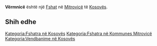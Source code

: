 {{Fshat në Kosovës
 | Emri                = Vërmnicë
| sqi_D_name = Vërmnicë
| sqi_D_FULL_NAME_RO = Vërmnicë
| sqi_D_FULL_NAME_ND_RO = Vermnice
| sqi_D_SORT_NAME_RG = VERMNICE
| sqi_D_FULL_NAME_RG = Vërmnicë
| sqi_D_FULL_NAME_ND_RG = Vermnice
| sqi_V_name = Vërmicë
| sqi_V_FULL_NAME_RO = Vërmicë
| sqi_V_FULL_NAME_ND_RO = Vermice
| sqi_V_SORT_NAME_RG = VERMICE
| sqi_V_FULL_NAME_RG = Vërmicë
| sqi_V_FULL_NAME_ND_RG = Vermice
| srp_N_name = Vrmnica
| srp_N_FULL_NAME_RO = Vrmnica
| srp_N_FULL_NAME_ND_RO = Vrmnica
| srp_N_SORT_NAME_RG = VRMNICA
| srp_N_FULL_NAME_RG = Vrmnica
| srp_N_FULL_NAME_ND_RG = Vrmnica
| srp_NS_name = Врмница
| srp_NS_FULL_NAME_RO = Врмница
| srp_NS_FULL_NAME_ND_RO = Врмница
| srp_NS_SORT_NAME_RG = ВРМНИЦА
| srp_NS_FULL_NAME_RG = Врмница
| srp_NS_FULL_NAME_ND_RG = Врмница
| std_V_name = Vrmica
| std_V_FULL_NAME_RO = Vrmica
| std_V_FULL_NAME_ND_RO = Vrmica
| std_V_SORT_NAME_RG = VRMICA
| std_V_FULL_NAME_RG = Vrmica
| std_V_FULL_NAME_ND_RG = Vrmica

 | Emri (Rasa dhanore) = 
 | Figura              = 
 | Shteti              = Kosovo
 | Komuna              = Mitrovicë
 | Kodi postar         = 
 | Sipërfaqja          = 

 | Popullsia           = 

 | Regj. i popullsisë  = 
 | Dend. e popullsisë  = 
 | Faqja zyrtare       = 
 <!--- Koordinatat ----> 
 | Gjerësia            = 42.543611
 | Gjatësia            = 20.761944
 | Lartësia            = 
}}
'''Vërmnicë''' është një [[Fshat]] në [[Mitrovicë]] të [[Kosovës]].

<!-- == Gjeografia == -->
<!-- == Historia == -->
<!-- == Demografia == -->
== Shih edhe ==
{{Komuna Mitrovicë}}
{{Kosovo-Administrata-Cung}}

[[Kategoria:Fshatra në Kosovës]]
[[Kategoria:Fshatra në Kommunes Mitrovicë]]
[[Kategoria:Vendbanime në Kosovës]]